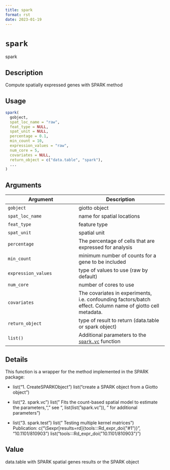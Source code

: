 ```yaml
--- 
title: spark 
format: rst 
date: 2023-01-19 
--- 
```

# `spark`

spark


## Description

Compute spatially expressed genes with SPARK method


## Usage

```r
spark(
  gobject,
  spat_loc_name = "raw",
  feat_type = NULL,
  spat_unit = NULL,
  percentage = 0.1,
  min_count = 10,
  expression_values = "raw",
  num_core = 5,
  covariates = NULL,
  return_object = c("data.table", "spark"),
  ...
)
```


## Arguments

Argument      |Description
------------- |----------------
`gobject`     |     giotto object
`spat_loc_name`     |     name for spatial locations
`feat_type`     |     feature type
`spat_unit`     |     spatial unit
`percentage`     |     The percentage of cells that are expressed for analysis
`min_count`     |     minimum number of counts for a gene to be included
`expression_values`     |     type of values to use (raw by default)
`num_core`     |     number of cores to use
`covariates`     |     The covariates in experiments, i.e. confounding factors/batch effect. Column name of giotto cell metadata.
`return_object`     |     type of result to return (data.table or spark object)
`list()`     |     Additional parameters to the [`spark.vc`](#spark.vc) function


## Details

This function is a wrapper for the method implemented in the SPARK package:
   

*  list("1. CreateSPARKObject ") list("create a SPARK object from a Giotto object")   

*  list("2. spark.vc ") list(" Fits the count-based spatial model to estimate the parameters,\n", " see ", list(list("spark.vc")), " for additional parameters")   

*  list("3. spark.test ") list(" Testing multiple kernel matrices")  
 Publication: c("\\Sexpr[results=rd]{tools:::Rd_expr_doi(\"#1\")}", "10.1101/810903") list("tools:::Rd_expr_doi(\"10.1101/810903\")")


## Value

data.table with SPARK spatial genes results or the SPARK object


